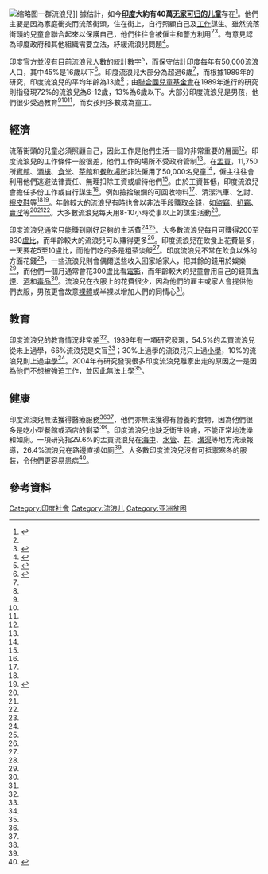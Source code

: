 [[File:Street_children_in_India.jpg|缩略图]]一群流浪兒]]
據估計，如今'''[[印度|印度]]大約有40萬[[流浪兒|无家可归的儿童]]'''存在<ref name= Chatterjee>{{cite journal
 | last = Chatterjee
 | first = A.
 | title = India: The forgotten children of the cities
 | publisher = Unicef
 | location = Florence, Italy
 | year = 1992
 | url = http://ideas.repec.org/p/ucf/innstu/innstu92-7.html
 | accessdate = February 20, 2012
 | journal = 
 | archive-date = 2019-04-20
 | archive-url = https://web.archive.org/web/20190420121838/https://ideas.repec.org/p/ucf/innstu/innstu92-7.html
 | dead-url = no
 }}</ref>。他們主要是因為家庭衝突而流落街頭，住在街上，自行照顧自己及[[童工|工作]]謀生。雖然流落街頭的兒童會聯合起來以保護自己，他們往往會被[[僱主|僱主]]和[[警方|警方]]利用<ref name=Chatterjee/><ref name= Bose>{{cite journal
 | last = Bose
 | first = A.B.
 | title = The Disadvantaged Urban Child in India
 | journal = Innocenti Occasional Papers, Urban Child Series
 | year = 1992
 | url = http://ideas.repec.org/p/ucf/iopucs/iopucs92-5.html
 | accessdate = February 20, 2012
 | archive-date = 2019-04-20
 | archive-url = https://web.archive.org/web/20190420121837/https://ideas.repec.org/p/ucf/iopucs/iopucs92-5.html
 | dead-url = no
 }}</ref>。有意見認為印度政府和其他組織需要立法，紓緩流浪兒問題<ref name=Benitez>{{cite journal
 |last        = Thomas de Benítez
 |first       = Sarah
 |title       = State of the world's street children
 |journal     = Consortium for Street Children
 |year        = 2007
 |url         = http://www.streetchildren.org.uk/content.asp?pageID=88
 |accessdate  = February 20, 2012
 |deadurl     = yes
 |archiveurl  = https://web.archive.org/web/20120222170433/http://www.streetchildren.org.uk/content.asp?pageID=88
 |archivedate = 2012年2月22日
}}</ref>。

印度官方並沒有目前流浪兒人數的統計數字<ref name= Human>{{cite journal
 | title = Police Abuse and Killings of Street Children in India
 | journal = Human Rights Watch Project
 | publisher = Human Rights Watch
 | date = November 1996
 | url = http://www.hrw.org/reports/1996/India4.htm
 | accessdate = 
 | archive-date = 2021-02-12
 | archive-url = https://web.archive.org/web/20210212001955/https://www.hrw.org/reports/1996/India4.htm
 | dead-url = no
 }}</ref>，而保守估計印度每年有50,000流浪人口，其中45%是16歲以下<ref name=Patel>{{cite journal
 | last = Patel
 | first = Sheela
 | title = Street Children, hotel boys and children of pavement dwellers and construction workers in Bombay - how they meet their daily needs
 | journal = Environment and Urbanization
 | volume = 2
 | issue = 2
 | pages = 9–26
 | date = October 1990
 | url = http://eau.sagepub.com/content/2/2/9
 | doi = 10.1177/095624789000200203
 | accessdate = February 20, 2012
 | archive-date = 2019-12-08
 | archive-url = https://web.archive.org/web/20191208160351/http://eau.sagepub.com/content/2/2/9
 | dead-url = no
 }}</ref>。印度流浪兒大部分為超過6歲<ref name=Bose/>，而根據1989年的研究，印度流浪兒的平均年齡為13歲<ref name=Chatterjee/>；由[[聯合國兒童基金會|聯合國兒童基金會]]在1989年進行的研究則指發現72%的流浪兒為6-12歲，13%為6歲以下。大部分印度流浪兒是男孩，他們很少受過教育<ref name=Chatterjee/><ref name=Bose/><ref name=Kombarakaran/>，而女孩則多數成為童工。

== 經濟 ==
流落街頭的兒童必須照顧自己，因此工作是他們生活一個的非常重要的層面<ref name=Chatterjee/>。印度流浪兒的工作條件一般很差，他們工作的場所不受政府管制<ref name=Bose/>。在[[孟買|孟買]]，11,750所[[賓館|賓館]]、[[酒樓|酒樓]]、[[食堂|食堂]]、[[茶館|茶館]]和[[餐飲場所|餐飲場所]]非法僱用了50,000名兒童<ref name=Patel/>，僱主往往會利用他們逃避法律責任、無理扣除工資或虐待他們<ref name=Chatterjee/>。由於工資甚低，印度流浪兒會擔任多份工作或自行謀生<ref name=Bose/>，例如撿拾破爛的可回收物料<ref name=Kombarakaran/>、清潔汽車、乞討、[[擦皮鞋|擦皮鞋]]等<ref name=Chatterjee/><ref name= Singh>{{cite journal
 | last = Singh
 | first = A.
 | last2 = Puroht
 | first2 = B.
 | title = Street Children as a Public Health Fiasco
 | journal = Peace Review
 | volume = 23
 | pages = 102–109
 | year = 2011
 | url = http://www.tandfonline.com/doi/abs/10.1080/10402659.2011.548270
 | doi = 10.1080/10402659.2011.548270
 | accessdate = February 20, 2012}}</ref>。年齡較大的流浪兒有時也會以非法手段賺取金錢，如[[盜竊|盜竊]]、[[扒竊|扒竊]]、[[賣淫|賣淫]]等<ref name=Chatterjee/><ref name=Singh/><ref name=Kombarakaran/>。大多數流浪兒每天用8-10小時從事以上的謀生活動<ref name=Chatterjee/>。 

印度流浪兒通常只能賺到剛好足夠的生活費<ref name=Chatterjee/><ref name=Bose/>。大多數流浪兒每月可賺得200至830[[盧比|盧比]]，而年齡較大的流浪兒可以賺得更多<ref name=Kombarakaran/>。印度流浪兒在飲食上花費最多，一天要花5至10盧比，而他們吃的多是粗茶淡飯<ref name=Chatterjee/>。印度流浪兒不常在飲食以外的方面花錢<ref name=Bose/>，一些流浪兒則會偶爾送些收入回家給家人，把其餘的錢用於娛樂<ref name=Chatterjee/>，而他們一個月通常會花300盧比看[[電影|電影]]，而年齡較大的兒童會用自己的錢買[[香煙|香煙]]、[[酒|酒]]和[[毒品|毒品]]<ref name=Kombarakaran/>。流浪兒在衣服上的花費很少，因為他們的雇主或家人會提供他們衣服，男孩更會故意[[裸體|裸體]]或半裸以增加人們的同情心<ref name=Chatterjee/>。

== 教育 ==
印度流浪兒的教育情況非常差<ref name=Bose/>。1989年有一項研究發現，54.5%的孟買流浪兒從未上過學，66%流浪兒是文盲<ref name=Bose/>；30%上過學的流浪兒只上過[[小學|小學]]，10%的流浪兒則上過[[中學|中學]]<ref name=Kombarakaran/>。2004年有研究發現很多印度流浪兒離家出走的原因之一是因為他們不想被強迫工作，並因此無法上學<ref name=Kombarakaran/>。

== 健康 ==
印度流浪兒無法獲得醫療服務<ref name=Kombarakaran/><ref name=Patel/>，他們亦無法獲得有營養的食物，因為他們很多是吃小型餐館或酒店的剩菜<ref name=Kombarakaran/>。印度流浪兒也缺乏衛生設施，不能正常地洗澡和如廁。一項研究指29.6%的孟買流浪兒在[[海中|海中]]、[[水管|水管]]、[[井|井]]、[[溝渠|溝渠]]等地方洗澡報導，26.4%流浪兒在路邊直接如廁<ref name=Patel/>。大多數印度流浪兒沒有可抵禦寒冬的服裝，令他們更容易患病<ref name=Kombarakaran>{{cite journal
 | last = Kombarakaran
 | first = Francis A.
 | title = Street children of Bombay: their stresses and strategies of coping
 | journal = Children and Youth Services Review
 | volume = 26
 | pages = 853–871
 | year = 2004
 | url = http://www.sciencedirect.com/science/article/pii/S0190740904000544
 | doi = 10.1016/j.childyouth.2004.02.025
 | accessdate = February 20, 2012
 | archive-date = 2020-07-29
 | archive-url = https://web.archive.org/web/20200729172849/https://www.sciencedirect.com/science/article/pii/S0190740904000544
 | dead-url = no
 }}</ref>。

== 參考資料 ==
{{reflist}}

[[Category:印度社會|Category:印度社會]]
[[Category:流浪儿|Category:流浪儿]]
[[Category:亚洲贫困|Category:亚洲贫困]]